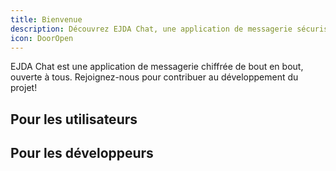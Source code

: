 ```yaml
---
title: Bienvenue
description: Découvrez EJDA Chat, une application de messagerie sécurisée et collaborative.
icon: DoorOpen
---
```


EJDA Chat est une application de messagerie chiffrée de bout en bout, ouverte à tous. Rejoignez-nous pour contribuer au développement du projet!

## Pour les utilisateurs

<Card
  title="Documentation Utilisateurs"
  description="Découvrez comment utiliser EJDA Chat et profitez de toutes ses fonctionnalités."
  href="/docs/support"
/>

## Pour les développeurs

<Card
  title="Documentation Développeurs"
  description="Consultez la documentation technique pour contribuer au projet EJDA Chat."
  href="/docs/developpeurs"
/>